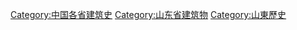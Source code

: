 [[Category:中国各省建筑史|Category:中国各省建筑史]]
[[Category:山东省建筑物|Category:山东省建筑物]]
[[Category:山東歷史|Category:山東歷史]]